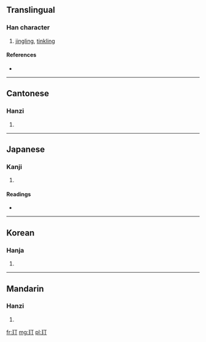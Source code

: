 ==Translingual==

===Han character===
{{Han char|rn=96|rad=玉|as=02|sn=6|four=1112<sub>0</sub>|canj=一土一弓 (MGMN)}}

# [[jingling]], [[tinkling]]

====References====
* {{Han ref|kx=0727.070|dkj=20830|dj=1139.030|hdz=21101.050|uh=738E|ud=29582|bh=CA45|bd=51781}}

----

==Cantonese==

===Hanzi===
{{yue-hanzi|jyut=|y=ding1}}

# {{defn|Cantonese|sort=玉02}}

----

==Japanese==

===Kanji===
{{ja-kanji|grade=|rs=玉02}}

# {{defn|Japanese|sort=玉02}}

====Readings====
* {{ja-readings|on=[[てい]] (tei), [[ちょう]] (chō), [[とう]] (tō)|kun=}}

----

==Korean==

===Hanja===
{{ko-hanja|hangeul=정|eumhun=|rv=jeong|mr=chŏng|y=ceng}}

# {{defn|Korean|sort=玉02}}

----

==Mandarin==

===Hanzi===
{{cmn-hanzi|pin=[[dīng]] ([[ding1]])|wg=ting<sup>1</sup>}}

# {{defn|Mandarin|sort=玉02}}

[[fr:玎]]
[[mg:玎]]
[[pl:玎]]